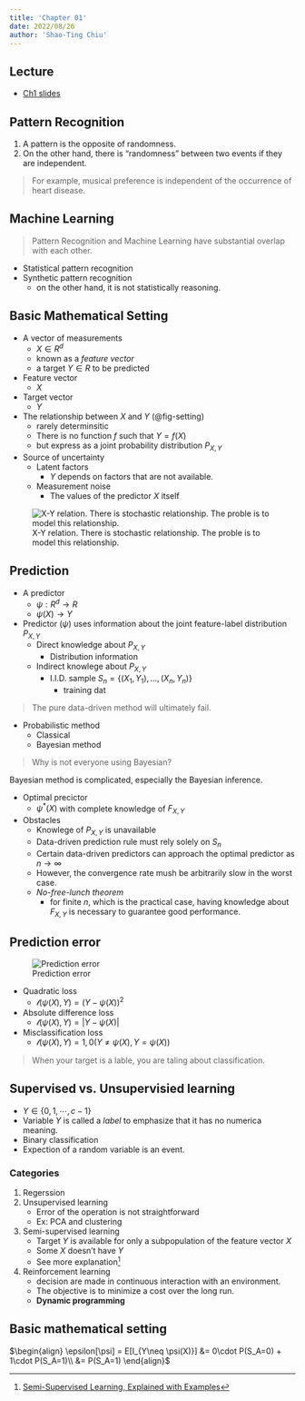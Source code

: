 ```yaml
---
title: 'Chapter 01'
date: 2022/08/26
author: 'Shao-Ting Chiu'
---
```


## Lecture

- [Ch1 slides](https://tamucs-my.sharepoint.com/:b:/g/personal/stchiu_tamu_edu/EX5AsYOTIeJCv0bQtxTiNfUB7c8wSA40jpmOgTCORBBLnw?e=auUpBt)


## Pattern Recognition

1. A pattern is the opposite of randomness.
1. On the other hand, there is "randomness" between two events if they are independent.


> For example, musical preference is independent of the occurrence of heart disease.

## Machine Learning

> Pattern Recognition and Machine Learning have substantial overlap with each other.

- Statistical pattern recognition
- Synthetic pattern recognition
    - on the other hand, it is not statistically reasoning.

## Basic Mathematical Setting

- A vector of measurements
    - $X\in R^d$
    - known as a *feature vector*
    - a target $Y\in R$ to be predicted
- Feature vector
    - $X$
- Target vector
    - $Y$
- The relationship between $X$ and $Y$ (@fig-setting)
    - rarely determinsitic
    - There is no function $f$ such that $Y=f(X)$
    - but express as a joint probability distribution $P_{X,Y}$
- Source of uncertainty
    - Latent factors
        - $Y$ depends on factors that are not available.
    - Measurement noise
        - The values of the predictor $X$ itself

![X-Y relation. There is stochastic relationship. The proble is to model this relationship.](img/ch2_mathmatical-setting.png){#fig-setting}

## Prediction

- A predictor
    - $\psi: R^d \to R$
    - $\psi(X) \to Y$
- Predictor ($\psi$) uses information about the joint feature-label distribution $P_{X,Y}$
    - Direct knowledge about $P_{X,Y}$
        - Distribution information
    - Indirect knowlege about $P_{X,Y}$
        - I.I.D. sample $S_n =\{(X_1,Y_1),...,(X_n, Y_n)\}$
            - training dat
            
> The pure data-driven method will ultimately fail.

- Probabilistic method
    - Classical
    - Bayesian method

> Why is not everyone using Bayesian?

Bayesian method is complicated, especially the Bayesian inference.

- Optimal precictor
    - $\psi^{*}(X)$ with complete knowledge of $F_{X,Y}$
- Obstacles
    - Knowlege of $P_{X,Y}$ is unavailable
    - Data-driven prediction rule must rely solely on $S_{n}$
    - Certain data-driven predictors can approach the optimal predictor as $n\to \infty$
    - However, the convergence rate mush be arbitrarily slow in the worst case.
    - *No-free-lunch theorem*
        - for finite $n$, which is the practical case, having knowledge about $F_{X,Y}$ is necessary to guarantee good performance.


## Prediction error


![Prediction error](img/ch2_error.png){#fig-error}

- Quadratic loss    
    - $\mathcal{l}(\psi(X),Y) = (Y-\psi(X))^2$
- Absolute difference loss
    - $\mathcal{l}(\psi(X),Y) = |Y-\psi(X)|$
- Misclassification loss
    - $\mathcal{l}(\psi(X),Y) = 1, 0 (Y\neq \psi(X), Y=\psi(X))$

> When your target is a lable, you are taling about classification.

## Supervised vs. Unsupervisied learning

- $Y\in \{0,1,\cdots, c-1\}$
- Variable $Y$ is called a *label* to emphasize that it has no numerica meaning.
- Binary classification
- Expection of a random variable is an event.

### Categories

1. Regerssion
2. Unsupervised learning
    - Error of the operation is not straightforward
    - Ex: PCA and clustering
3. Semi-supervised learning
    - Target $Y$ is available for only a subpopulation of the feature vector $X$
    - Some $X$ doesn't have $Y$
    - See more explanation[^semi]
4. Reinforcement learning
    - decision are made in continuous interaction with an environment.
    - The objective is to minimize a cost over the long run.
    - **Dynamic programming**

[^semi]: [Semi-Supervised Learning, Explained with Examples](https://www.altexsoft.com/blog/semi-supervised-learning/)

## Basic mathematical setting

$\begin{align}
\epsilon[\psi] = E[I_{Y\neq \psi(X)}] &= 0\cdot P(S_A=0) + 1\cdot P(S_A=1)\\
        &= P(S_A=1)
\end{align}$